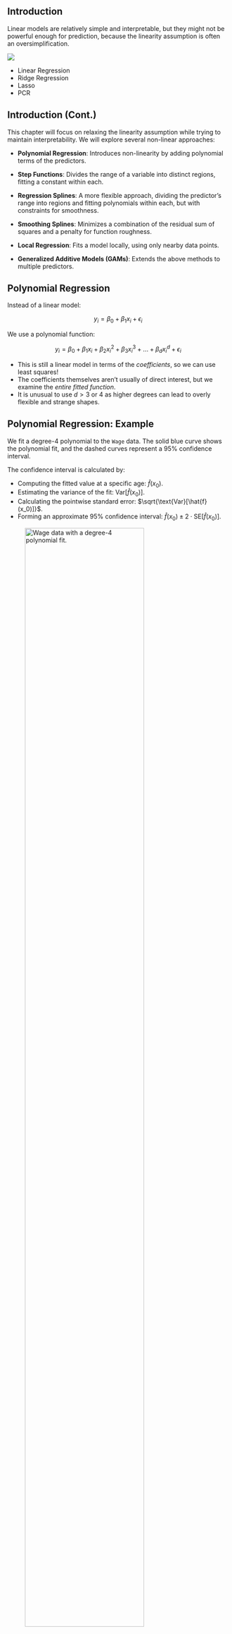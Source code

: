 ## Introduction

::: {layout-ncol=2}
Linear models are relatively simple and interpretable, but they might not be powerful enough for prediction, because the linearity assumption is often an oversimplification.

![](https://axwslyfy9krb.objectstorage.ap-singapore-1.oci.customer-oci.com/n/axwslyfy9krb/b/qiufei/o/textbook%2Fisl_figures%2Ff6_22.png)

*  Linear Regression
*  Ridge Regression
*  Lasso
*  PCR
:::

## Introduction (Cont.)

This chapter will focus on relaxing the linearity assumption while trying to maintain interpretability. We will explore several non-linear approaches:

-   **Polynomial Regression**: Introduces non-linearity by adding polynomial terms of the predictors.

-   **Step Functions**: Divides the range of a variable into distinct regions, fitting a constant within each.

-   **Regression Splines**:  A more flexible approach, dividing the predictor's range into regions and fitting polynomials within each, but with constraints for smoothness.

-   **Smoothing Splines**: Minimizes a combination of the residual sum of squares and a penalty for function roughness.

-   **Local Regression**:  Fits a model locally, using only nearby data points.

-   **Generalized Additive Models (GAMs)**:  Extends the above methods to multiple predictors.

## Polynomial Regression

Instead of a linear model:

$$
y_i = \beta_0 + \beta_1 x_i + \epsilon_i
$$

We use a polynomial function:

$$
y_i = \beta_0 + \beta_1 x_i + \beta_2 x_i^2 + \beta_3 x_i^3 + ... + \beta_d x_i^d + \epsilon_i
$$

- This is still a linear model in terms of the *coefficients*, so we can use least squares!  
- The coefficients themselves aren't usually of direct interest, but we examine the *entire fitted function*.
- It is unusual to use $d > 3$ or $4$ as higher degrees can lead to overly flexible and strange shapes.

## Polynomial Regression: Example

::: {layout-ncol=2}
We fit a degree-4 polynomial to the `Wage` data. The solid blue curve shows the polynomial fit, and the dashed curves represent a 95% confidence interval.

The confidence interval is calculated by:

- Computing the fitted value at a specific age: $\hat{f}(x_0)$.
- Estimating the variance of the fit: $\text{Var}[\hat{f}(x_0)]$.
- Calculating the pointwise standard error: $\sqrt{\text{Var}[\hat{f}(x_0)]}$.
- Forming an approximate 95% confidence interval: $\hat{f}(x_0) \pm 2 \cdot \text{SE}[\hat{f}(x_0)]$.
:::


![Wage data with a degree-4 polynomial fit.](https://axwslyfy9krb.objectstorage.ap-singapore-1.oci.customer-oci.com/n/axwslyfy9krb/b/qiufei/o/textbook%2Fisl_figures%2F7_1.svg){width=80%}


## Polynomial Logistic Regression

::: {layout-ncol=2}
We can also use polynomial terms within logistic regression to model a binary outcome. Here, we model the probability that `wage` > 250 given `age`.

$$
\text{Pr}(y_i > 250 | x_i) = \frac{\exp(\beta_0 + \beta_1 x_i + \beta_2 x_i^2 + ... + \beta_d x_i^d)}{1 + \exp(\beta_0 + \beta_1 x_i + \beta_2 x_i^2 + ... + \beta_d x_i^d)}
$$
:::

![Logistic regression with a degree-4 polynomial.](https://axwslyfy9krb.objectstorage.ap-singapore-1.oci.customer-oci.com/n/axwslyfy9krb/b/qiufei/o/textbook%2Fisl_figures%2F7_1.svg){width=80%}

::: aside
Note the wide confidence intervals, especially for older ages, due to fewer high earners in the dataset.
:::

## Step Functions

- Polynomial regression imposes a *global* structure.
- Step functions impose a *local* structure by:

    - Breaking the range of $X$ into bins (defined by cutpoints $c_1, c_2, ..., c_K$).
    - Fitting a *different constant* in each bin.
    - Creating $K+1$ new variables:
    
```{=tex}
\begin{aligned}
C_0(X) &= I(X < c_1), \\
C_1(X) &= I(c_1 \le X < c_2), \\
C_2(X) &= I(c_2 \le X < c_3), \\
&\vdots \\
C_{K-1}(X) &= I(c_{K-1} \le X < c_K), \\
C_K(X) &= I(c_K \le X),
\end{aligned}
```

where $I(\cdot)$ is an *indicator function*.

## Step Functions (Cont.)

::: nonincremental
- We then use least squares with $C_1(X), C_2(X), ..., C_K(X)$ as predictors:
    
  $$y_i = \beta_0 + \beta_1C_1(x_i) + \beta_2C_2(x_i) + \dots + \beta_KC_K(x_i) + \epsilon_i$$

- Note that $C_0(X)$ is excluded to avoid multicollinearity (since $\sum_{k=0}^{K} C_k(X) = 1$). $\beta_0$ is the mean value of $Y$ for $X < c_1$.

- $\beta_j$ represents the *average increase* in the response for $X$ in the range  $c_j \le X < c_{j+1}$ *relative to* $X < c_1$.

- We essentially converted a continuous variable into an *ordered categorical* variable.
:::

## Step Functions: Example

::: {layout-ncol=2}
Here's an example of fitting step functions to the `Wage` data. The left panel shows a piecewise constant fit to `wage`, and the right panel shows the fitted probabilities from a logistic regression model for `wage` > 250.

:::

![Piecewise constant fit and logistic regression with step functions.](https://axwslyfy9krb.objectstorage.ap-singapore-1.oci.customer-oci.com/n/axwslyfy9krb/b/qiufei/o/textbook%2Fisl_figures%2F7_2.svg)

::: aside
Step functions can miss trends, like the initial increase of wage with age.  They are popular in biostatistics and epidemiology (e.g., using 5-year age groups).
:::

## Basis Functions

- Polynomial and piecewise-constant regression are special cases of a *basis function* approach.
- We have a family of functions/transformations to apply to a variable $X$: $b_1(X), b_2(X), ..., b_K(X)$.
- Instead of fitting a linear model in $X$, we fit:

   $$y_i = \beta_0 + \beta_1 b_1(x_i) + \beta_2 b_2(x_i) + ... + \beta_K b_K(x_i) + \epsilon_i$$

- Basis functions are *fixed and known*.  We choose them.
- This is *still a linear model*!  We can use least squares.
- All inference tools from linear models (Chapter 3) are still available!

## Regression Splines

- Regression splines extend upon polynomial and piecewise-constant regression.
- They provide more flexibility by combining the strengths of these two approaches.

### Piecewise Polynomials

- Instead of a high-degree polynomial over the *entire* range of $X$, we fit *separate low-degree* polynomials over *different regions* of $X$.
- Example: Piecewise cubic polynomial:

  $$y_i = \beta_0 + \beta_1 x_i + \beta_2 x_i^2 + \beta_3 x_i^3 + \epsilon_i$$

  where the coefficients $\beta_0, \beta_1, \beta_2, \beta_3$ *differ* in different parts of the range of $X$.
- *Knots*: Points where the coefficients change.

## Piecewise Polynomials (Example)
Piecewise Cubic:

$$y_i = \begin{cases}
\beta_{01} + \beta_{11}x_i + \beta_{21}x_i^2 + \beta_{31}x_i^3 + \epsilon_i & \text{if } x_i < c \\
\beta_{02} + \beta_{12}x_i + \beta_{22}x_i^2 + \beta_{32}x_i^3 + \epsilon_i & \text{if } x_i \ge c
\end{cases}$$

::: {layout-ncol=2}
![Unconstrained piecewise cubic polynomial](https://axwslyfy9krb.objectstorage.ap-singapore-1.oci.customer-oci.com/n/axwslyfy9krb/b/qiufei/o/textbook%2Fisl_figures%2F7_3.svg){width=80%}

::: aside
This fit has a problem: It's discontinuous!  It looks ridiculous! We have 8 degrees of freedom (2 sets of 4 parameters)
:::
:::

## Constraints and Splines
To make the piecewise cubic more reasonable, we introduce constraints:

::: nonincremental
* **Continuity**: Make the function continuous at the knot.
* **Continuous 1st Derivative**: Make the function *smooth* (no sharp turns) at the knot.
* **Continuous 2nd Derivative**:  Make the function even smoother.
:::

::: {layout-ncol=3}
![Unconstrained piecewise cubic polynomial](https://axwslyfy9krb.objectstorage.ap-singapore-1.oci.customer-oci.com/n/axwslyfy9krb/b/qiufei/o/textbook%2Fisl_figures%2F7_3.svg){width=80%}

![Continuous Piecewise Cubic](https://axwslyfy9krb.objectstorage.ap-singapore-1.oci.customer-oci.com/n/axwslyfy9krb/b/qiufei/o/textbook%2Fisl_figures%2F7_3_2.svg){width=80%}

![Cubic Spline. Continuous, first and second contiuous derivatives](https://axwslyfy9krb.objectstorage.ap-singapore-1.oci.customer-oci.com/n/axwslyfy9krb/b/qiufei/o/textbook%2Fisl_figures%2F7_3_3.svg){width=80%}
:::

## Constraints and Splines (Cont.)

- Each constraint *reduces* the degrees of freedom.

- A *cubic spline* with *K* knots uses 4 + *K* degrees of freedom.
  -   4: base cubic polynomial
  -   K: number of knots

- A *linear spline* is continuous, fitting a line in each region, with continuity at each knot.

![Linear Spline](https://axwslyfy9krb.objectstorage.ap-singapore-1.oci.customer-oci.com/n/axwslyfy9krb/b/qiufei/o/textbook%2Fisl_figures%2F7_3_4.svg)

## The Spline Basis Representation

- A cubic spline with K knots can be represented using a basis function model:

   $$y_i = \beta_0 + \beta_1 b_1(x_i) + \beta_2 b_2(x_i) + ... + \beta_{K+3} b_{K+3}(x_i) + \epsilon_i$$

- A simple basis is:  $x, x^2, x^3$, and then one *truncated power basis function* per knot:

   $$h(x, \xi) = (x - \xi)^3_+ = \begin{cases} (x-\xi)^3 & \text{if } x > \xi \\ 0 & \text{otherwise} \end{cases}$$

   where $\xi$ is the knot.

- We can fit this model using least squares.

## The Spline Basis Representation (Cont.)

- To fit a cubic spline with K knots, use least squares with an intercept and 3 + K predictors:  $X, X^2, X^3, h(X, \xi_1), h(X, \xi_2), ..., h(X, \xi_K)$.

- Splines can have high variance at the boundaries.

- A *natural spline* adds boundary constraints: the function is *linear* outside the boundary knots.

![Cubic Spline and Natural Cubic Spline.](https://axwslyfy9krb.objectstorage.ap-singapore-1.oci.customer-oci.com/n/axwslyfy9krb/b/qiufei/o/textbook%2Fisl_figures%2F7_4.svg)

## Choosing the Number and Locations of the Knots

- Place more knots where the function might vary rapidly, fewer where it's stable.

- Common practice: Place knots uniformly (e.g., at quantiles of the data).
  - Specify degrees of freedom.
  - Software places knots automatically.

![Natural cubic spline with four degrees of freedom.](https://axwslyfy9krb.objectstorage.ap-singapore-1.oci.customer-oci.com/n/axwslyfy9krb/b/qiufei/o/textbook%2Fisl_figures%2F7_5.svg)

## Choosing the Number and Locations of the Knots(Cont.)
- How many knots (or degrees of freedom)?

- Cross-validation is a more objective approach.
  - Fit splines with varying numbers of knots.
  - Compute cross-validated RSS.
  - Choose the number of knots that minimizes the cross-validated RSS.

![Ten-fold cross-validated mean squared errors](https://axwslyfy9krb.objectstorage.ap-singapore-1.oci.customer-oci.com/n/axwslyfy9krb/b/qiufei/o/textbook%2Fisl_figures%2F7_6.svg)

## Comparison to Polynomial Regression

::: {layout-ncol=2}
- Regression splines often give better results than polynomial regression.
- Splines introduce flexibility by increasing knots, *keeping degree fixed*.
- Polynomials need high degrees for flexibility.
:::

![Natural cubic spline versus high-degree polynomial.](https://axwslyfy9krb.objectstorage.ap-singapore-1.oci.customer-oci.com/n/axwslyfy9krb/b/qiufei/o/textbook%2Fisl_figures%2F7_7.svg){width=80%}

::: aside
High-degree polynomials can show wild behavior, especially near boundaries.
:::

## Smoothing Splines

- An alternative approach that also produces a spline.

### An Overview of Smoothing Splines

- We want to find a function $g(x)$ that fits the data well (small RSS) *and* is *smooth*.

- We minimize:

   $$\sum_{i=1}^{n}(y_i - g(x_i))^2 + \lambda \int g''(t)^2 dt$$
   - Loss + Penalty
   - $\lambda$: Non-negative tuning parameter.
   - $\int g''(t)^2 dt$: Measures the roughness of the function. (Integral of the squared second derivative).

## Smoothing Splines (Cont.)

- $\lambda \int g''(t)^2 dt$ encourages $g$ to be smooth.
   - Larger $\lambda$ $\Rightarrow$ smoother $g$.
   - $\lambda = 0$:  $g$ interpolates the data (overfits).
   - $\lambda \to \infty$: $g$ becomes a linear least squares line.
- $\lambda$ controls the *bias-variance trade-off*.
- The function $g(x)$ that minimizes the above equation is a *natural cubic spline* with knots at *every unique value* of $x_i$.

## Choosing the Smoothing Parameter $\lambda$

- A smoothing spline has knots at every data point.
- But, the tuning parameter $\lambda$ controls the *effective degrees of freedom*.
- As $\lambda$ increases from 0 to $\infty$, the effective degrees of freedom ($df_{\lambda}$) decrease from $n$ to 2.

- LOOCV (Leave-One-Out Cross-Validation) can be used efficiently:

  $$\text{RSS}_{cv}(\lambda) = \sum_{i=1}^{n} \left( \frac{y_i - \hat{g}_{\lambda}^{(-i)}(x_i)}{1 - \{\mathbf{S}_{\lambda}\}_{ii}} \right)^2$$

- $\hat{g}_{\lambda}^{(-i)}(x_i)$: Fit with observation $i$ left out.
- $\mathbf{S}_{\lambda}$:  A matrix depending on $\lambda$.
- LOOCV lets us choose $\lambda$ efficiently.

## Smoothing Splines: Example
::: {layout-ncol=2}
Smoothing spline fits to the Wage data. Red curve: 16 effective degrees of freedom. Blue curve: $\lambda$ chosen by LOOCV, resulting in 6.8 effective degrees of freedom.

:::

![Smoothing spline fits with different effective degrees of freedom.](https://axwslyfy9krb.objectstorage.ap-singapore-1.oci.customer-oci.com/n/axwslyfy9krb/b/qiufei/o/textbook%2Fisl_figures%2F7_8.svg)

::: aside
Simpler models are preferred, unless there is strong evidence for a more complex model.
:::

## Local Regression

- Fits a model locally, using only *nearby* training observations.
- **Algorithm:**
    1. Gather the fraction *s* = *k/n* of training points closest to $x_0$.
    2. Assign a weight $K_{i0} = K(x_i, x_0)$ to each point in this neighborhood.
       - Points farthest from $x_0$ get weight zero.
       - Closest points get the highest weight.
    3. Fit a *weighted least squares regression*:
        $$\text{minimize } \sum_{i=1}^{n} K_{i0} (y_i - \beta_0 - \beta_1 x_i)^2$$
    4. The fitted value at $x_0$ is: $\hat{f}(x_0) = \hat{\beta}_0 + \hat{\beta}_1 x_0$.

## Local Regression (Cont.)

![Illustration of local regression.](https://axwslyfy9krb.objectstorage.ap-singapore-1.oci.customer-oci.com/n/axwslyfy9krb/b/qiufei/o/textbook%2Fisl_figures%2F7_9.svg)

- **Key Choice**: The *span*, *s*.
    - Smaller *s*: More local and wiggly fit.
    - Larger *s*: Smoother, more global fit.
- We can use cross-validation to choose *s*.
- Local regression can be generalized.
  - Varying coefficient model.
  - Multi-dimension.

![Local linear fits to the Wage data.](https://axwslyfy9krb.objectstorage.ap-singapore-1.oci.customer-oci.com/n/axwslyfy9krb/b/qiufei/o/textbook%2Fisl_figures%2F7_10.svg)

## Generalized Additive Models (GAMs)

- Extends multiple linear regression to allow non-linear functions of predictors, while maintaining *additivity*.

$$y_i = \beta_0 + f_1(x_{i1}) + f_2(x_{i2}) + ... + f_p(x_{ip}) + \epsilon_i$$

- GAMs allow non-linear functions $f_j$ for each $X_j$.

- We can use various building blocks: splines, local regression, polynomial regression, step functions.
- We can fit GAM by "backfitting"

## GAMs: Example

- For the `Wage` data:

   ```
   wage = β0 + f1(year) + f2(age) + f3(education) + ε
   ```

   - `year`, `age`: quantitative.
   - `education`: qualitative (5 levels).

- Fit using natural splines (for `year`, `age`) and dummy variables (for `education`).
- The entire model is a large regression on spline basis variables and dummy variables.

![GAM fit with natural splines.](https://axwslyfy9krb.objectstorage.ap-singapore-1.oci.customer-oci.com/n/axwslyfy9krb/b/qiufei/o/textbook%2Fisl_figures%2F7_11.svg)

## GAMs: Example (Smoothing Splines)

![GAM fit with smoothing splines.](https://axwslyfy9krb.objectstorage.ap-singapore-1.oci.customer-oci.com/n/axwslyfy9krb/b/qiufei/o/textbook%2Fisl_figures%2F7_12.svg)

- We can also fit using *smoothing splines*.
- In most cases, results are similar between natural and smoothing splines.

## GAMs for Classification Problems

- Can be used when Y is qualitative (e.g., binary).

- Logistic regression GAM:

  $$\log\left( \frac{p(X)}{1 - p(X)} \right) = \beta_0 + f_1(X_1) + f_2(X_2) + ... + f_p(X_p)$$

- Example:  Predict `wage` > 250 using a GAM.

![Logistic regression GAM.](https://axwslyfy9krb.objectstorage.ap-singapore-1.oci.customer-oci.com/n/axwslyfy9krb/b/qiufei/o/textbook%2Fisl_figures%2F7_13.svg)

## Pros and Cons of GAMs

::: nonincremental
- **Pros:**
    - Automatic modeling of non-linear relationships.
    - Potentially more accurate predictions.
    - Additivity helps interpret individual effects.
    - Smoothness can be summarized via degrees of freedom.

- **Cons:**
    - Restricted to be additive (can miss interactions).
    - Interactions can be manually added.
:::

## Summary

- This chapter explored techniques for *moving beyond linearity* in regression models.
- We saw how to incorporate non-linear relationships using:
    - Polynomial regression
    - Step functions
    - Regression splines
    - Smoothing splines
    - Local regression
    - Generalized Additive Models (GAMs)
- These methods allow for more flexibility while maintaining interpretability.
- Cross-validation is crucial for choosing tuning parameters.
- GAMs extend these ideas to multiple predictors.

## Thoughts and Discussion

- When would you choose a linear model over a non-linear model, and vice-versa?

- How do the different non-linear techniques compare in terms of flexibility and interpretability?

- Can you think of situations where a GAM might not be sufficient, and a more complex model (e.g., tree-based methods) would be needed?

- How can you incorporate interactions into GAMs?
- Discuss the trade-off between using smoothing splines and regression splines. When might one be preferred over the other?
